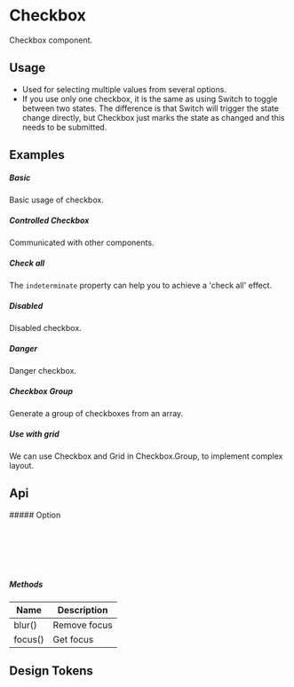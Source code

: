 
<Meta of={KitCheckboxStories} />

<style></style>

# Checkbox

Checkbox component.

## Usage

-   Used for selecting multiple values from several options.
-   If you use only one checkbox, it is the same as using Switch to toggle between two states. The difference is that Switch will trigger the state change directly, but Checkbox just marks the state as changed and this needs to be submitted.

## Examples

##### Basic

Basic usage of checkbox.

<CustomCanvas content={Examples.Basic} source={Sources.Basic} id="checkbox-basic" />

##### Controlled Checkbox

Communicated with other components.

<CustomCanvas content={Examples.Controlled} source={Sources.Controlled} id="checkbox-controlled" />

##### Check all

The `indeterminate` property can help you to achieve a 'check all' effect.

<CustomCanvas content={Examples.CheckAll} source={Sources.CheckAll} id="checkbox-check-all" />

##### Disabled

Disabled checkbox.

<CustomCanvas content={Examples.Disabled} source={Sources.Disabled} id="checkbox-disabled" />

##### Danger

Danger checkbox.

<CustomCanvas content={Examples.Danger} source={Sources.Danger} id="checkbox-Danger" />

##### Checkbox Group

Generate a group of checkboxes from an array.

<CustomCanvas content={Examples.Group} source={Sources.Group} id="checkbox-group" />

##### Use with grid

We can use Checkbox and Grid in Checkbox.Group, to implement complex layout.

<CustomCanvas content={Examples.Grid} source={Sources.Grid} id="checkbox-grid" />

## Api

<Canvas of={KitCheckboxStories.Api} />

<Controls of={KitCheckboxStories.Api} />
##### Option

```typescript
interface Option {
    label: string;
    value: string;
    disabled?: boolean;
}
```

##### Methods

| Name    | Description  |
| ------- | ------------ |
| blur()  | Remove focus |
| focus() | Get focus    |

## Design Tokens

<DesignTokens path="components.Checkbox" tokens={fields?.components?.Checkbox} />
